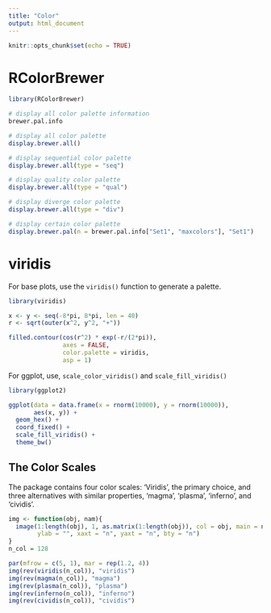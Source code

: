 ```yaml
---
title: "Color"
output: html_document
---
```


```r
knitr::opts_chunk$set(echo = TRUE)
```

# RColorBrewer
```r
library(RColorBrewer)

# display all color palette information
brewer.pal.info
```

```r
# display all color palette
display.brewer.all()

# display sequential color palette
display.brewer.all(type = "seq")

# display quality color palette
display.brewer.all(type = "qual")

# display diverge color palette
display.brewer.all(type = "div")
```

```r
# display certain color palette
display.brewer.pal(n = brewer.pal.info["Set1", "maxcolors"], "Set1")
```


# viridis
For base plots, use the `viridis()` function to generate a palette.  

```r
library(viridis)

x <- y <- seq(-8*pi, 8*pi, len = 40)
r <- sqrt(outer(x^2, y^2, "+"))

filled.contour(cos(r^2) * exp(-r/(2*pi)), 
               axes = FALSE, 
               color.palette = viridis, 
               asp = 1)
```


For ggplot, use, `scale_color_viridis()` and `scale_fill_viridis()`  

```r
library(ggplot2)

ggplot(data = data.frame(x = rnorm(10000), y = rnorm(10000)), 
       aes(x, y)) +
  geom_hex() +
  coord_fixed() +
  scale_fill_viridis() +
  theme_bw()
``` 


## The Color Scales
The package contains four color scales: 'Viridis', the primary choice, and three alternatives with similar properties, 'magma', 'plasma', 'inferno', and 'cividis'.  

```r
img <- function(obj, nam){
  image(1:length(obj), 1, as.matrix(1:length(obj)), col = obj, main = nam, 
        ylab = "", xaxt = "n", yaxt = "n", bty = "n")
}
n_col = 128

par(mfrow = c(5, 1), mar = rep(1.2, 4))
img(rev(viridis(n_col)), "viridis")
img(rev(magma(n_col)), "magma")
img(rev(plasma(n_col)), "plasma")
img(rev(inferno(n_col)), "inferno")
img(rev(cividis(n_col)), "cividis")
```




